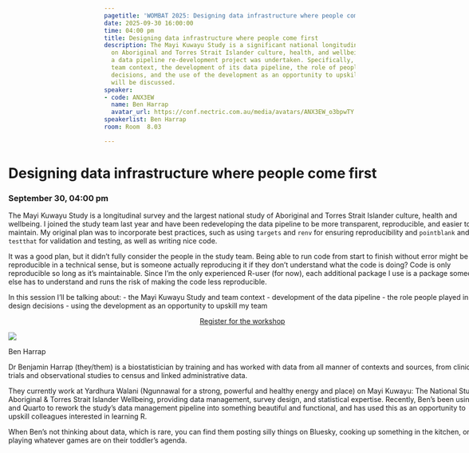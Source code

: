 ```yaml
---
pagetitle: 'WOMBAT 2025: Designing data infrastructure where people come first'
date: 2025-09-30 16:00:00
time: 04:00 pm
title: Designing data infrastructure where people come first
description: The Mayi Kuwayu Study is a significant national longitudinal survey focusing
  on Aboriginal and Torres Strait Islander culture, health, and wellbeing, for which
  a data pipeline re-development project was undertaken. Specifically, the study and
  team context, the development of its data pipeline, the role of people in design
  decisions, and the use of the development as an opportunity to upskill the team
  will be discussed.
speaker:
- code: ANX3EW
  name: Ben Harrap
  avatar_url: https://conf.nectric.com.au/media/avatars/ANX3EW_o3bpwTY.jpg
speakerlist: Ben Harrap
room: Room  8.03

---
```


:::::: {.grid style="width: 100vw;  transform: translateX(-20%);"}
::: {#sponsors_banner .g-col-12 .title}
# Designing data infrastructure where people come first

### September 30, 04:00 pm
:::

::: {.g-col-12 .full_text_block style="min-width: 640px; max-width:1080px; margin: 0 auto"}

The Mayi Kuwayu Study is a longitudinal survey and the largest national study of Aboriginal and Torres Strait Islander culture, health and wellbeing. I joined the study team last year and have been redeveloping the data pipeline to be more transparent, reproducible, and easier to maintain. My original plan was to incorporate best practices, such as using `targets` and `renv` for ensuring reproducibility and `pointblank` and `testthat` for validation and testing, as well as writing nice code.

It was a good plan, but it didn't fully consider the people in the study team. Being able to run code from start to finish without error might be reproducible in a technical sense, but is someone actually reproducing it if they don't understand what the code is doing? Code is only reproducible so long as it's maintainable. Since I'm the only experienced R-user (for now), each additional package I use is a package someone else has to understand and runs the risk of making the code less reproducible.

In this session I'll be talking about:
-   the Mayi Kuwayu Study and team context
-   development of the data pipeline
-   the role people played in design decisions
-   using the development as an opportunity to upskill my team



:::{.register-btn style="width: 20%; margin: 0 auto; display: block"}
[Register for the workshop](https://events.humanitix.com/wombat-2025-day-2-workshop)
:::



::: speaker

:::{.speaker-header}
![](https://conf.nectric.com.au/media/avatars/ANX3EW_o3bpwTY.jpg) 
:::

:::{.speaker-name}
Ben Harrap
:::

:::{.speaker-bio}
Dr Benjamin Harrap (they/them) is a biostatistician by training and has worked with data from all manner of contexts and sources, from clinical trials and observational studies to census and linked administrative data.

They currently work at Yardhura Walani (Ngunnawal for a strong, powerful and healthy energy and place) on Mayi Kuwayu: The National Study of Aboriginal &amp; Torres Strait Islander Wellbeing, providing data management, survey design, and statistical expertise. Recently, Ben’s been using R and Quarto to rework the study’s data management pipeline into something beautiful and functional, and has used this as an opportunity to upskill colleagues interested in learning R.

When Ben’s not thinking about data, which is rare, you can find them posting silly things on Bluesky, cooking up something in the kitchen, or playing whatever games are on their toddler’s agenda.
:::

:::



:::

<div>

</div>
::::::

```{=html}
<style>
#title-block-header {
display: none !important;
}
</style>
```
